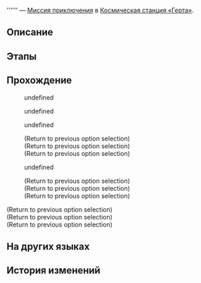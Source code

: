 {{Дополнить|Диалоги.}}
{{Миссия Инфобокс
|id              = 2000119
|Название        = 
|Изображение     = Миссия Освоения .png
|Тип             = Миссия приключения
|События         = 
|Глава           = 
|Условия         = Завершена [[Миссия приключения]] ''[[Письмо тусклой звезде]]''
|Персонажи       = Бернард; Первопроходец
|СтартЛокация    = [[Космическая станция «Герта»]] — [[Главная контрольная зона]]
|Локации         = Главная контрольная зона
|Предыдущая      = Письмо тусклой звезде
|Следующая       = 
|Награды         = 
}}
'''''' — [[Миссия приключения]] в [[Космическая станция «Герта»]].

==Описание==
{{Описание|<!--официальное описание из Перекрёстка судеб-->}}

==Этапы==


==Прохождение==
{{Дополнить}}

<!--Unknown TalkSentence: 200022037-->
:{{Диалог|Стрелка}} undefined
:<!--Unknown TalkSentence: 200022039-->
:{{Диалог|Стрелка}} undefined
:<!--Unknown TalkSentence: 200022041-->
:<!--Unknown TalkSentence: 200022042-->
<!--Unknown TalkSentence: 200022039-->
<!--Unknown TalkSentence: 200022057-->
:{{Диалог|Стрелка}} undefined
:<!--Unknown TalkSentence: 200022059-->
:;(Return to previous option selection)
:;(Return to previous option selection)
:;(Return to previous option selection)
:{{Диалог|Стрелка}} undefined
:<!--Unknown TalkSentence: 200022061-->
:<!--Unknown TalkSentence: 200022062-->
:;(Return to previous option selection)
:;(Return to previous option selection)
:;(Return to previous option selection)
<!--Unknown TalkSentence: 200022059-->
;(Return to previous option selection)
;(Return to previous option selection)
;(Return to previous option selection)
{{Диалог Конец}}

==На других языках==
{{На других языках
|en   = 
|zhs  = 
|zht  = 
|ja   = 
|ko   = 
|es   = 
|fr   = 
|ru   = 
|th   = 
|vi   = 
|de   = 
|id   = 
|pt   = 
}}

==История изменений==
{{История изменений|2.7}}

